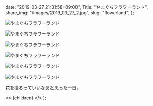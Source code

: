 
  date: "2019-03-27 21:31:58+09:00",
  Title: "やまぐちフラワーランド",
  share_img: "/images/2019_03_27_2.jpg",
  slug: "flowerland",
};

![やまぐちフラワーランド](/images/2019_03_27_1.jpg)

![やまぐちフラワーランド](/images/2019_03_27_2.jpg)

![やまぐちフラワーランド](/images/2019_03_27_3.jpg)

![やまぐちフラワーランド](/images/2019_03_27_4.jpg)

![やまぐちフラワーランド](/images/2019_03_27_5.jpg)

![やまぐちフラワーランド](/images/2019_03_27_6.jpg)

花を撮るっていいなあと思った一日。

  <>
    <Head>
      <title>{meta.Title} | 異郷好実</title>
    </Head>
    <PostLayout meta={meta}>{children}</PostLayout>
  </>
);
